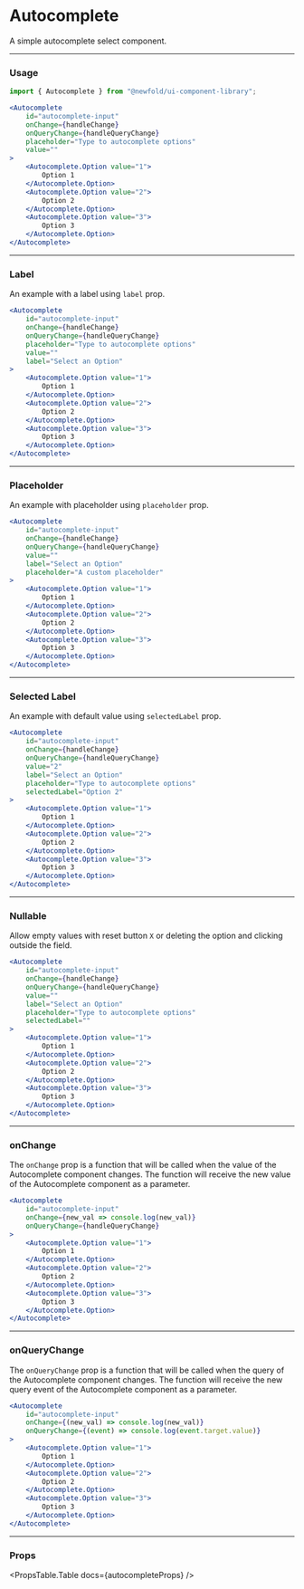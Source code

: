 
# Autocomplete
A simple autocomplete select component.

<NewfoldRoot>
    <AutocompleteDemo />
</NewfoldRoot>

---
### Usage
```jsx
import { Autocomplete } from "@newfold/ui-component-library";

<Autocomplete
    id="autocomplete-input"
    onChange={handleChange}
    onQueryChange={handleQueryChange}
    placeholder="Type to autocomplete options"
    value=""
>
    <Autocomplete.Option value="1">
        Option 1
    </Autocomplete.Option>
    <Autocomplete.Option value="2">
        Option 2
    </Autocomplete.Option>
    <Autocomplete.Option value="3">
        Option 3
    </Autocomplete.Option>
</Autocomplete>
```

---
### Label
An example with a label using `label` prop.

<NewfoldRoot>
    <AutocompleteDemo label="Select an Option"/>
</NewfoldRoot>

```jsx
<Autocomplete
    id="autocomplete-input"
    onChange={handleChange}
    onQueryChange={handleQueryChange}
    placeholder="Type to autocomplete options"
    value=""
    label="Select an Option"
>
    <Autocomplete.Option value="1">
        Option 1
    </Autocomplete.Option>
    <Autocomplete.Option value="2">
        Option 2
    </Autocomplete.Option>
    <Autocomplete.Option value="3">
        Option 3
    </Autocomplete.Option>
</Autocomplete>
```

---
### Placeholder
An example with placeholder using `placeholder` prop.

<NewfoldRoot>
    <AutocompleteDemo 
        label="Select an Option"
        placeholder="A custom placeholder"
    />
</NewfoldRoot>

```jsx
<Autocomplete
    id="autocomplete-input"
    onChange={handleChange}
    onQueryChange={handleQueryChange}
    value=""
    label="Select an Option"
    placeholder="A custom placeholder"
>
    <Autocomplete.Option value="1">
        Option 1
    </Autocomplete.Option>
    <Autocomplete.Option value="2">
        Option 2
    </Autocomplete.Option>
    <Autocomplete.Option value="3">
        Option 3
    </Autocomplete.Option>
</Autocomplete>
```

---
### Selected Label
An example with default value using `selectedLabel` prop.

<NewfoldRoot>
    <AutocompleteDemo 
        label="Select an Option"
        placeholder="A custom placeholder"
        selectedLabel="Option 2"
        value="2"
    />
</NewfoldRoot>

```jsx
<Autocomplete
    id="autocomplete-input"
    onChange={handleChange}
    onQueryChange={handleQueryChange}
    value="2"
    label="Select an Option"
    placeholder="Type to autocomplete options"
    selectedLabel="Option 2"
>
    <Autocomplete.Option value="1">
        Option 1
    </Autocomplete.Option>
    <Autocomplete.Option value="2">
        Option 2
    </Autocomplete.Option>
    <Autocomplete.Option value="3">
        Option 3
    </Autocomplete.Option>
</Autocomplete>
```

---
### Nullable
Allow empty values with reset button `X` or deleting the option and clicking outside the field.

<NewfoldRoot>
    <AutocompleteDemo 
        label="Select an Option"
        placeholder="Type to autocomplete options"
        nullable={true}
    />
</NewfoldRoot>

```jsx
<Autocomplete
    id="autocomplete-input"
    onChange={handleChange}
    onQueryChange={handleQueryChange}
    value=""
    label="Select an Option"
    placeholder="Type to autocomplete options"
    selectedLabel=""
>
    <Autocomplete.Option value="1">
        Option 1
    </Autocomplete.Option>
    <Autocomplete.Option value="2">
        Option 2
    </Autocomplete.Option>
    <Autocomplete.Option value="3">
        Option 3
    </Autocomplete.Option>
</Autocomplete>
```

---
### onChange
The `onChange` prop is a function that will be called when the value of the Autocomplete component changes.
The function will receive the new value of the Autocomplete component as a parameter.

```jsx
<Autocomplete
    id="autocomplete-input"
    onChange={new_val => console.log(new_val)}
    onQueryChange={handleQueryChange}
>
    <Autocomplete.Option value="1">
        Option 1
    </Autocomplete.Option>
    <Autocomplete.Option value="2">
        Option 2
    </Autocomplete.Option>
    <Autocomplete.Option value="3">
        Option 3
    </Autocomplete.Option>
</Autocomplete>
```

---
### onQueryChange
The `onQueryChange` prop is a function that will be called when the query of the Autocomplete component changes.
The function will receive the new query event of the Autocomplete component as a parameter.

```jsx
<Autocomplete
    id="autocomplete-input"
    onChange={(new_val) => console.log(new_val)}
    onQueryChange={(event) => console.log(event.target.value)}
>
    <Autocomplete.Option value="1">
        Option 1
    </Autocomplete.Option>
    <Autocomplete.Option value="2">
        Option 2
    </Autocomplete.Option>
    <Autocomplete.Option value="3">
        Option 3
    </Autocomplete.Option>
</Autocomplete>
```

---
### Props
<PropsTable.Table docs={autocompleteProps} />
